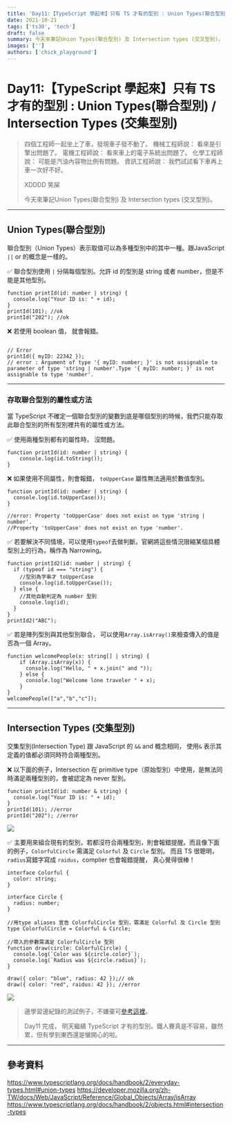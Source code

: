 ```yaml
---
title: 'Day11:【TypeScript 學起來】只有 TS 才有的型別 : Union Types(聯合型別) /  Intersection Types (交集型別)'
date: 2021-10-21
tags: ['ts30', 'tech']
draft: false
summary: 今天來筆記Union Types(聯合型別) 及 Intersection types (交叉型別)。
images: ['']
authors: ['chick_playground']
---
```


# Day11:【TypeScript 學起來】只有 TS 才有的型別 : Union Types(聯合型別) / Intersection Types (交集型別)

> 四個工程師一起坐上了車，發現車子發不動了。
> 機械工程師說： 看來是引擎出問題了。
> 電機工程師說： 看來車上的電子系統出問題了。
> 化學工程師說： 可能是汽油內容物比例有問題。
> 資訊工程師說： 我們試試看下車再上車一次好不好。
>
> XDDDD 笑屎
>
> 今天來筆記Union Types(聯合型別) 及 Intersection types (交叉型別)。

---

## Union Types(聯合型別)

聯合型別（Union Types）表示取值可以為多種型別中的其中一種。跟JavaScript `||` or 的概念是一樣的。

✅ 聯合型別使用 `|` 分隔每個型別。允許 id 的型別是 string 或者 number，但是不能是其他型別。

```javascript=
function printId(id: number | string) {
  console.log("Your ID is: " + id);
}
printId(101); //ok
printId("202"); //ok

```

❌ 若使用 boolean 值， 就會報錯。

```javascript=

// Error
printId({ myID: 22342 });
// error : Argument of type '{ myID: number; }' is not assignable to parameter of type 'string | number'.Type '{ myID: number; }' is not assignable to type 'number'.
```

---

### 存取聯合型別的屬性或方法

當 TypeScript 不確定一個聯合型別的變數到底是哪個型別的時候，我們只能存取此聯合型別的所有型別裡共有的屬性或方法。

✅ 使用兩種型別都有的屬性時， 沒問題。

```javascript=
function printId(id: number | string) {
    console.log(id.toString());
}
```

❌ 如果使用不同屬性，則會報錯， `toUpperCase` 屬性無法適用於數值型別。

```javascript=
function printId(id: number | string) {
  console.log(id.toUpperCase());
}

//error: Property 'toUpperCase' does not exist on type 'string | number'.
//Property 'toUpperCase' does not exist on type 'number'.
```

✅ 若要解決不同情境，可以使用`typeof`去做判斷。官網將這些情況限縮某個具體型別上的行為，稱作為 Narrowing。

```javascript=
function printId2(id: number | string) {
  if (typeof id === "string") {
    //型別為字串才 toUpperCase
    console.log(id.toUpperCase());
  } else {
    //其他自動判定為 number 型別
    console.log(id);
  }
}
printId2("ABC");
```

✅ 若是陣列型別與其他型別聯合， 可以使用`Array.isArray()`來檢查傳入的值是否為一個 Array。

```javascript=
function welcomePeople(x: string[] | string) {
    if (Array.isArray(x)) {
      console.log("Hello, " + x.join(" and "));
    } else {
      console.log("Welcome lone traveler " + x);
    }
}
welcomePeople(["a","b","c"]);
```

---

## Intersection Types (交集型別)

交集型別(Intersection Type) 跟 JavaScript 的 `&&` and 概念相同， 使用`&` 表示其定義的值都必須同時符合兩種型別。

❌ 以下面的例子，Intersection 在 primitive type（原始型別）中使用，是無法同時滿足兩種型別的，會被認定為 never 型別。

```typescript=
function printId(id: number & string) {
  console.log("Your ID is: " + id);
}
printId(101); //error
printId("202"); //error

```

![](https://i.imgur.com/toAybU5.png)

✅ 主要用來組合現有的型別，若都沒符合兩種型別，則會報錯提醒。而且像下面的例子，`ColorfulCircle` 需滿足 `Colorful` 及 `Circle` 型別。 而且 TS 很聰明，`radius`寫錯字寫成 `raidus`，complier 也會報錯提醒， 真心覺得很棒！

```typescript=
interface Colorful {
  color: string;
}

interface Circle {
  radius: number;
}

//用type aliases 宣告 ColorfulCircle 型別，需滿足 Colorful 及 Circle 型別
type ColorfulCircle = Colorful & Circle;

//帶入的參數需滿足 ColorfulCircle 型別
function draw(circle: ColorfulCircle) {
  console.log(`Color was ${circle.color}`);
  console.log(`Radius was ${circle.radius}`);
}

draw({ color: "blue", radius: 42 });// ok
draw({ color: "red", raidus: 42 }); //error
```

![](https://i.imgur.com/660p9js.png)

> 邊學習邊紀錄的測試例子，不嫌棄可[參考這裡](https://github.com/iris1114/typescript-learning/blob/main/day11/src/index.ts)。
>
> Day11 完成， 明天繼續 TypeScript 才有的型別。鐵人賽真是不容易，雖然累，但有學到東西還是蠻開心的啦。

---

## 參考資料

https://www.typescriptlang.org/docs/handbook/2/everyday-types.html#union-types
https://developer.mozilla.org/zh-TW/docs/Web/JavaScript/Reference/Global_Objects/Array/isArray
https://www.typescriptlang.org/docs/handbook/2/objects.html#intersection-types
